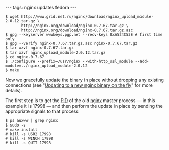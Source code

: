 ---
tags: nginx updates fedora
---
<pre lang="shell">$ wget http://www.grid.net.ru/nginx/download/nginx_upload_module-2.0.12.tar.gz \
       http://nginx.org/download/nginx-0.7.67.tar.gz \
       http://nginx.org/download/nginx-0.7.67.tar.gz.asc
$ gpg --keyserver wwwkeys.pgp.net --recv-keys 0xA524C53E # first time only
$ gpg --verify nginx-0.7.67.tar.gz.asc nginx-0.7.67.tar.gz
$ tar xzvf nginx-0.7.67.tar.gz
$ tar xzvf nginx_upload_module-2.0.12.tar.gz 
$ cd nginx-0.7.67
$ ./configure --prefix=/usr/nginx --with-http_ssl_module --add-module=../nginx_upload_module-2.0.12
$ make</pre>

Now we gracefully update the binary in place without dropping any existing connections (see "[[Updating to a new nginx binary on the fly]]" for more details).

The first step is to get the [[PID]] of the old [[nginx]] master process &mdash; in this example it is 17998 &mdash; and then perform the update in place by sending the appropriate signals to that process:

<pre lang="shell">$ ps auxww | grep nginx
$ sudo -s
# make install
# kill -s USR2 17998
# kill -s WINCH 17998
# kill -s QUIT 17998</pre>
